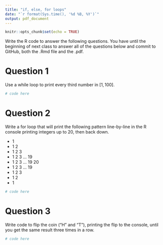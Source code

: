 ```yaml
---
title: "if, else, for loops"
date: "`r format(Sys.time(), '%d %B, %Y')`"
output: pdf_document
---
```


```r
knitr::opts_chunk$set(echo = TRUE)
```

Write the R code to answer the following questions. You have until the beginning of next class to answer all of the questions below and commit to GitHub, both the .Rmd file and the .pdf.


    
# Question 1

Use a while loop to print every third number in $[1,100]$.

```r
# code here
```



# Question 2

Write a for loop that will print the following pattern line-by-line in the R console printing integers up to 20, then back down.

- 1
- 1 2
- 1 2 3
- 1 2 3 ... 19 
- 1 2 3 ... 19 20
- 1 2 3 ... 19 
- 1 2 3
- 1 2
- 1


```r
# code here
```




# Question 3

Write code to flip the coin ("H" and "T"), printing the flip to the console, until you get the same result three times in a row.


```r
# code here
```

